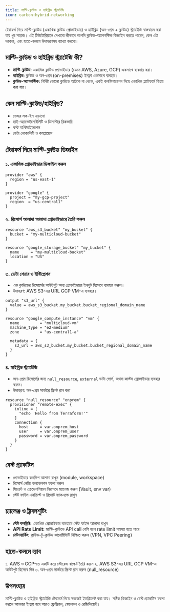 ```yaml
---
title: মাল্টি-ক্লাউড ও হাইব্রিড স্ট্র্যাটেজি
icon: carbon:hybrid-networking
---
```


টেরাফর্ম দিয়ে মাল্টি-ক্লাউড (একাধিক ক্লাউড প্রোভাইডার) ও হাইব্রিড (অন-প্রেম + ক্লাউড) স্ট্র্যাটেজি বাস্তবায়ন করা যায় খুব সহজে। এই টিউটোরিয়ালে দেখাবো কীভাবে আপনি ক্লাউড-অ্যাগনস্টিক ডিজাইন করতে পারেন, কেন এটা দরকার, এবং হাতে-কলমে উদাহরণসহ ব্যাখ্যা করবো।

## মাল্টি-ক্লাউড ও হাইব্রিড স্ট্র্যাটেজি কী?

- **মাল্টি-ক্লাউড:** একাধিক ক্লাউড প্রোভাইডার (যেমন AWS, Azure, GCP) একসাথে ব্যবহার করা।
- **হাইব্রিড:** ক্লাউড ও অন-প্রেম (on-premises) ইনফ্রা একসাথে ব্যবহার।
- **ক্লাউড-অ্যাগনস্টিক:** নির্দিষ্ট কোনো ক্লাউডে আটকে না থেকে, একই কনফিগারেশন দিয়ে একাধিক প্ল্যাটফর্মে ডিপ্লয় করা যায়।

## কেন মাল্টি-ক্লাউড/হাইব্রিড?
- ভেন্ডর লক-ইন এড়ানো
- হাই-অ্যাভেইলেবিলিটি ও ডিসাস্টার রিকভারি
- কস্ট অপ্টিমাইজেশন
- ডেটা লোকালিটি ও কমপ্লায়েন্স

## টেরাফর্ম দিয়ে মাল্টি-ক্লাউড ডিজাইন

### ১. একাধিক প্রোভাইডার ডিফাইন করুন
```hcl
provider "aws" {
  region = "us-east-1"
}

provider "google" {
  project = "my-gcp-project"
  region  = "us-central1"
}
```

### ২. রিসোর্স আলাদা আলাদা প্রোভাইডারে তৈরি করুন
```hcl
resource "aws_s3_bucket" "my_bucket" {
  bucket = "my-multicloud-bucket"
}

resource "google_storage_bucket" "my_bucket" {
  name     = "my-multicloud-bucket"
  location = "US"
}
```

### ৩. ডেটা শেয়ার ও ইন্টিগ্রেশন
- এক ক্লাউডের রিসোর্সের আউটপুট অন্য প্রোভাইডারে ইনপুট হিসেবে ব্যবহার করুন।
- উদাহরণ: AWS S3-এর URL GCP VM-এ ব্যবহার।

```hcl
output "s3_url" {
  value = aws_s3_bucket.my_bucket.bucket_regional_domain_name
}

resource "google_compute_instance" "vm" {
  name         = "multicloud-vm"
  machine_type = "e2-medium"
  zone         = "us-central1-a"

  metadata = {
    s3_url = aws_s3_bucket.my_bucket.bucket_regional_domain_name
  }
}
```

### ৪. হাইব্রিড স্ট্র্যাটেজি
- অন-প্রেম রিসোর্সের জন্য `null_resource`, `external` ডাটা সোর্স, অথবা কাস্টম প্রোভাইডার ব্যবহার করুন।
- উদাহরণ: অন-প্রেম সার্ভারে স্ক্রিপ্ট রান করা

```hcl
resource "null_resource" "onprem" {
  provisioner "remote-exec" {
    inline = [
      "echo 'Hello from Terraform!'"
    ]
    connection {
      host     = var.onprem_host
      user     = var.onprem_user
      password = var.onprem_password
    }
  }
}
```

## বেস্ট প্র্যাকটিস
- প্রোভাইডার কনফিগ আলাদা রাখুন (module, workspace)
- রিসোর্স নেমিং কনভেনশন ফলো করুন
- সিক্রেট ও ক্রেডেনশিয়াল নিরাপদে ম্যানেজ করুন (Vault, env var)
- স্টেট ফাইল এনক্রিপ্ট ও রিমোট ব্যাকএন্ডে রাখুন

## চ্যালেঞ্জ ও ট্রাবলশুটিং
- **স্টেট কনফ্লিক্ট:** একাধিক প্রোভাইডার ব্যবহারে স্টেট ফাইল আলাদা রাখুন
- **API Rate Limit:** মাল্টি-ক্লাউডে API call বেশি হলে rate limit সমস্যা হতে পারে
- **নেটওয়ার্কিং:** ক্লাউড-টু-ক্লাউড কানেক্টিভিটি নিশ্চিত করুন (VPN, VPC Peering)

## হাতে-কলমে ল্যাব
১. AWS ও GCP-তে একটি করে স্টোরেজ বাল্কেট তৈরি করুন
২. AWS S3-এর URL GCP VM-এ আউটপুট হিসেবে দিন
৩. অন-প্রেম সার্ভারে স্ক্রিপ্ট রান করুন (null_resource)

## উপসংহার
মাল্টি-ক্লাউড ও হাইব্রিড স্ট্র্যাটেজি টেরাফর্ম দিয়ে সহজেই ইমপ্লিমেন্ট করা যায়। সঠিক ডিজাইন ও বেস্ট প্র্যাকটিস ফলো করলে আপনার ইনফ্রা হবে আরও ফ্লেক্সিবল, স্কেলেবল ও রেজিলিয়েন্ট।
